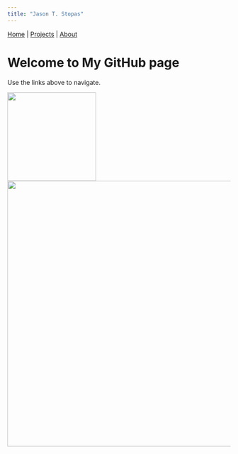 ```yaml
---
title: "Jason T. Stopas"
---
```


<div>
  <a href="index.html">Home</a> |
  <a href="projects.html">Projects</a> |
  <a href="about.html">About</a>
</div>

# Welcome to My GitHub page

Use the links above to navigate.

![](images/PXL_20250114_222106228~3_resize.jpg){height=200}
![](images/PXL_20250115_195216582.jpg){height=600}

